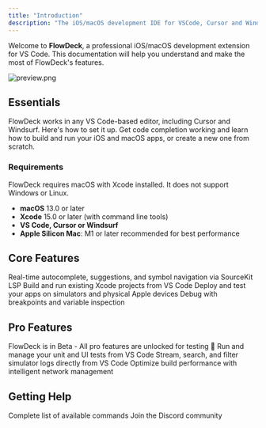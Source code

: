 ```yaml
---
title: "Introduction"
description: "The iOS/macOS development IDE for VSCode, Cursor and Windsurf"
---
```


Welcome to **FlowDeck**, a professional iOS/macOS development extension for VS Code. This documentation will help you understand and make the most of FlowDeck's features.

![preview.png](./images/preview.png)

## Essentials

<CardGroup cols={2}>
  <Card title="Install and Setup" icon="download" href="/install-and-setup">
    FlowDeck works in any VS Code-based editor, including Cursor and Windsurf. Here's how to set it up.
  </Card>
  <Card title="Core Features" icon="play" href="/the-basics/overview">
    Get code completion working and learn how to build and run your iOS and macOS apps, or create a new one from scratch.
  </Card>
</CardGroup>

### Requirements

<Warning>
  FlowDeck requires macOS with Xcode installed. It does not support Windows or Linux.
</Warning>

- **macOS** 13.0 or later
- **Xcode** 15.0 or later (with command line tools)
- **VS Code, Cursor or Windsurf**
- **Apple Silicon Mac**: M1 or later recommended for best performance

## Core Features

<CardGroup cols={2}>
  <Card title="Code Intelligence" icon="code">
    Real-time autocomplete, suggestions, and symbol navigation via SourceKit LSP
  </Card>
  <Card title="Build, Run and Deploy" icon="hammer" href="/features/build">
    Build and run existing Xcode projects from VS Code
  </Card>
  <Card title="Device & Simulator Support" icon="mobile-screen-button" href="/features/devices">
    Deploy and test your apps on simulators and physical Apple devices
  </Card>
  <Card title="LLDB Debugging" icon="bug" href="/features/debugging">
    Debug with breakpoints and variable inspection
  </Card>
</CardGroup>

## Pro Features

<Note>
  FlowDeck is in Beta - All pro features are unlocked for testing 🎉
</Note>

<CardGroup cols={2}>
  <Card title="Test Runner" icon="flask" href="/features/testing">
    Run and manage your unit and UI tests from VS Code
  </Card>
  <Card title="OSLog Integration" icon="terminal">
    Stream, search, and filter simulator logs directly from VS Code
  </Card>
  <Card title="Build Optimizer" icon="gauge-high" href="/pro-features/build-optimizer">
    Optimize build performance with intelligent network management
  </Card>
</CardGroup>

## Getting Help

<CardGroup cols={2}>
  <Card title="Command Reference" icon="terminal" href="/advanced/commands">
    Complete list of available commands
  </Card>
  <Card title="Community" icon="users" href="https://discord.gg/flowdeck">
    Join the Discord community
  </Card>
</CardGroup>
